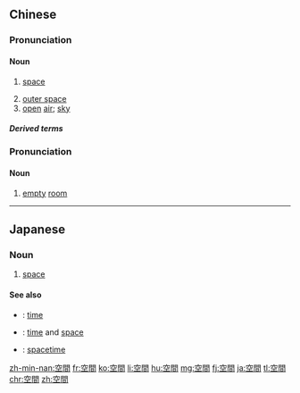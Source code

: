 {{also|空间}}
==Chinese==
{{zh-forms|s=空间}}
{{wikipedia|lang=zh}}

===Pronunciation===
{{zh-pron
|m=kōngjiān
|c=hung1 gaan1
|h=pfs=khûng-kiên
|mn=khong-kan
|ma=Zh-kongjian.ogg
|cat=n
}}

====Noun====
{{zh-noun}}

# [[space]] {{gloss|in general}} {{zh-mw|個}}
#: {{zh-x|侵入 某人 的 私人 空間|to invade someone's personal '''space'''}}
# [[outer space]]
# [[open]] [[air]]; [[sky]]

=====Derived terms=====
{{zh-der|空間渡船|空間技術|空間科學|空間實驗室|空間探測器|空間站|視覺空間|外層空間|宇宙空間|虛擬空間}}

===Pronunciation===
{{zh-pron
|mn=khang-keng
|cat=n
}}

====Noun====
{{zh-noun}}

# {{lb|zh|Min Nan}} [[empty]] [[room]] {{zh-mw|個}}

{{zh-cat|Elementary}}

----

==Japanese==
{{ja-kanjitab|くう|かん|yomi=o}}

===Noun===
{{ja-noun|くうかん}}

# [[space]]

====See also====
* {{ja-r|時間|じかん}}: [[time]]
* {{ja-r|時空|じくう}}: [[time]] and [[space]]
* {{ja-r|時空間|じくうかん}}: [[spacetime]]

[[zh-min-nan:空間]]
[[fr:空間]]
[[ko:空間]]
[[li:空間]]
[[hu:空間]]
[[mg:空間]]
[[fj:空間]]
[[ja:空間]]
[[tl:空間]]
[[chr:空間]]
[[zh:空間]]